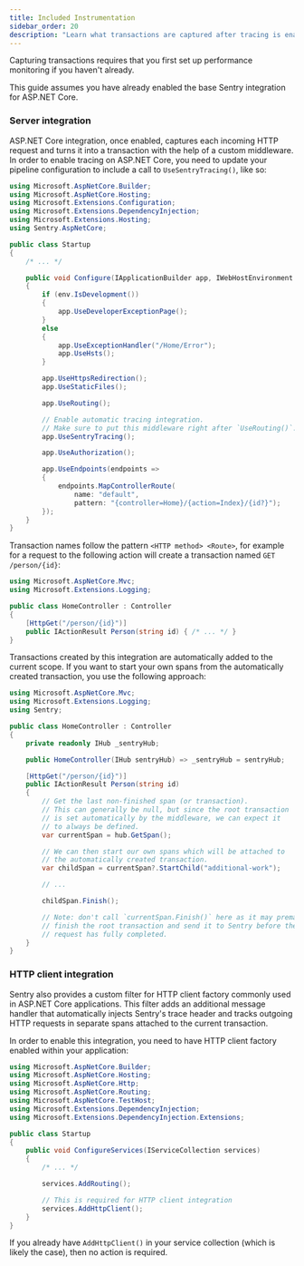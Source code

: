 ```yaml
---
title: Included Instrumentation
sidebar_order: 20
description: "Learn what transactions are captured after tracing is enabled."
---
```


<Note>

Capturing transactions requires that you first <PlatformLink to="/performance/">set up performance monitoring</PlatformLink> if you haven't already.

</Note>

<Note>

This guide assumes you have already enabled the <PlatformLink to="/">base Sentry integration for ASP.NET Core</PlatformLink>.

</Note>

### Server integration

ASP.NET Core integration, once enabled, captures each incoming HTTP request and turns it into a transaction with the help of a custom middleware. In order to enable tracing on ASP.NET Core, you need to update your pipeline configuration to include a call to `UseSentryTracing()`, like so:

```csharp
using Microsoft.AspNetCore.Builder;
using Microsoft.AspNetCore.Hosting;
using Microsoft.Extensions.Configuration;
using Microsoft.Extensions.DependencyInjection;
using Microsoft.Extensions.Hosting;
using Sentry.AspNetCore;

public class Startup
{
    /* ... */

    public void Configure(IApplicationBuilder app, IWebHostEnvironment env)
    {
        if (env.IsDevelopment())
        {
            app.UseDeveloperExceptionPage();
        }
        else
        {
            app.UseExceptionHandler("/Home/Error");
            app.UseHsts();
        }

        app.UseHttpsRedirection();
        app.UseStaticFiles();

        app.UseRouting();

        // Enable automatic tracing integration.
        // Make sure to put this middleware right after `UseRouting()`.
        app.UseSentryTracing();

        app.UseAuthorization();

        app.UseEndpoints(endpoints =>
        {
            endpoints.MapControllerRoute(
                name: "default",
                pattern: "{controller=Home}/{action=Index}/{id?}");
        });
    }
}
```

Transaction names follow the pattern `<HTTP method> <Route>`, for example for a request to the following action will create a transaction named `GET /person/{id}`:

```csharp
using Microsoft.AspNetCore.Mvc;
using Microsoft.Extensions.Logging;

public class HomeController : Controller
{
    [HttpGet("/person/{id}")]
    public IActionResult Person(string id) { /* ... */ }
}
```

Transactions created by this integration are automatically added to the current scope. If you want to start your own spans from the automatically created transaction, you use the following approach:

```csharp
using Microsoft.AspNetCore.Mvc;
using Microsoft.Extensions.Logging;
using Sentry;

public class HomeController : Controller
{
    private readonly IHub _sentryHub;

    public HomeController(IHub sentryHub) => _sentryHub = sentryHub;

    [HttpGet("/person/{id}")]
    public IActionResult Person(string id)
    {
        // Get the last non-finished span (or transaction).
        // This can generally be null, but since the root transaction
        // is set automatically by the middleware, we can expect it
        // to always be defined.
        var currentSpan = hub.GetSpan();

        // We can then start our own spans which will be attached to
        // the automatically created transaction.
        var childSpan = currentSpan?.StartChild("additional-work");

        // ...

        childSpan.Finish();

        // Note: don't call `currentSpan.Finish()` here as it may prematurely
        // finish the root transaction and send it to Sentry before the
        // request has fully completed.
    }
}
```

### HTTP client integration

Sentry also provides a custom filter for HTTP client factory commonly used in ASP.NET Core applications. This filter adds an additional message handler that automatically injects Sentry's trace header and tracks outgoing HTTP requests in separate spans attached to the current transaction.

In order to enable this integration, you need to have HTTP client factory enabled within your application:

```csharp
using Microsoft.AspNetCore.Builder;
using Microsoft.AspNetCore.Hosting;
using Microsoft.AspNetCore.Http;
using Microsoft.AspNetCore.Routing;
using Microsoft.AspNetCore.TestHost;
using Microsoft.Extensions.DependencyInjection;
using Microsoft.Extensions.DependencyInjection.Extensions;

public class Startup
{
    public void ConfigureServices(IServiceCollection services)
    {
        /* ... */

        services.AddRouting();

        // This is required for HTTP client integration
        services.AddHttpClient();
    }
}
```

If you already have `AddHttpClient()` in your service collection (which is likely the case), then no action is required.
